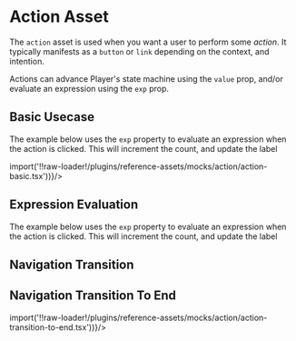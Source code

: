 

<Meta title="Reference Assets/Action" component={Action} />

# Action Asset

The `action` asset is used when you want a user to perform some _action_. It typically manifests as a `button` or `link` depending on the context, and intention.

Actions can advance Player's state machine using the `value` prop, and/or evaluate an expression using the `exp` prop.

## Basic Usecase

The example below uses the `exp` property to evaluate an expression when the action is clicked.
This will increment the count, and update the label

<Canvas>
  <Story name="Action Basic">
    <StoryWrapper>
      <DSLPlayerStory dslContent={(() => import('!!raw-loader!/plugins/reference-assets/mocks/action/action-basic.tsx'))}/>
    </StoryWrapper>
  </Story>
</Canvas>


## Expression Evaluation

The example below uses the `exp` property to evaluate an expression when the action is clicked.
This will increment the count, and update the label

<Canvas>
  <Story name="Expression">
    <StoryWrapper>
      <PlayerStory flow={actionCountFlow} />
    </StoryWrapper>
  </Story>
</Canvas>

## Navigation Transition

<Canvas>
  <Story name="Navigation">
    <StoryWrapper>
      <PlayerStory flow={actionNavigationFlow} />
    </StoryWrapper>
  </Story>
</Canvas>

## Navigation Transition To End

<Canvas>
  <Story name="Transition To End">
    <StoryWrapper>
      <DSLPlayerStory dslContent={(() => import('!!raw-loader!/plugins/reference-assets/mocks/action/action-transition-to-end.tsx'))}/>
    </StoryWrapper>
  </Story>
</Canvas>